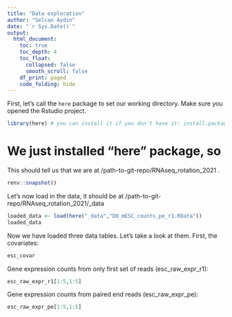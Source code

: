 ```yaml
---
title: "Data exploration"
author: "Selcan Aydin"
date: "`r Sys.Date()`"
output: 
  html_document:
    toc: true
    toc_depth: 4
    toc_float: 
      collapsed: false
      smooth_scroll: false
    df_print: paged
    code_folding: hide
---
```



First, let's call the `here` package to set our working directory. Make sure you opened the Rstudio project. 

```r
library(here) # you can install it if you don't have it: install.packages("here")
```

# We just installed "here" package, so 
This should tell us that we are at /path-to-git-repo/RNAseq_rotation_2021 . 
```r
renv::snapshot()

```


Let's now load in the data, it should be at /path-to-git-repo/RNAseq_rotation_2021/_data 

```r
loaded_data <- load(here("_data","DO_mESC_counts_pe_r1.RData"))
loaded_data
```

Now we have loaded three data tables. Let's take a look at them. First, the covariates:

```r
esc_covar 
```

Gene expression counts from only first set of reads (esc_raw_expr_r1):

```r
esc_raw_expr_r1[1:5,1:5]
```


Gene expression counts from paired end reads (esc_raw_expr_pe):

```r
esc_raw_expr_pe[1:5,1:5]
```

